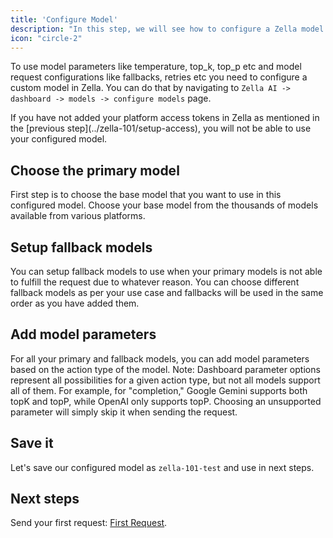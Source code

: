 ```yaml
---
title: 'Configure Model'
description: "In this step, we will see how to configure a Zella model."
icon: "circle-2"
---
```


To use model parameters like temperature, top_k, top_p etc and model request configurations like fallbacks, retries etc you need to configure
a custom model in Zella. You can do that by navigating to `Zella AI -> dashboard -> models -> configure models` page.

<Warning>
    If you have not added your platform access tokens in Zella as mentioned in the [previous step](../zella-101/setup-access), you will not be able to use your
    configured model.
</Warning>

## Choose the primary model
First step is to choose the base model that you want to use in this configured model. Choose your base model from the thousands of models available 
from various platforms.

## Setup fallback models
You can setup fallback models to use when your primary models is not able to fulfill the request due to whatever reason. You can choose different fallback models
as per your use case and fallbacks will be used in the same order as you have added them.

## Add model parameters
For all your primary and fallback models, you can add model parameters based on the action type of the model. 
<Note>
    Note: Dashboard parameter options represent all possibilities for a given action type, but not all models support all of them. For example, for "completion," Google Gemini supports both topK and topP, while OpenAI only supports topP. Choosing an unsupported parameter will simply skip it when sending the request.
</Note>


## Save it
Let's save our configured model as `zella-101-test` and use in next steps.


## Next steps

Send your first request: [First Request](../zella-101/make-first-request).